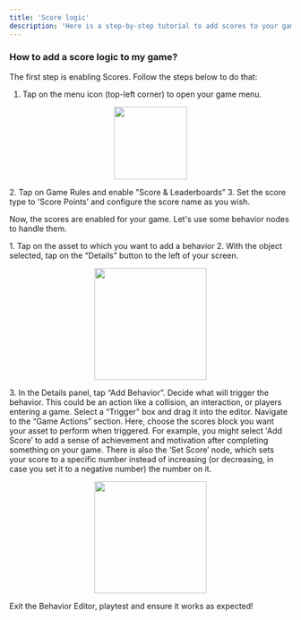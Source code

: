```yaml
---
title: 'Score logic'
description: 'Here is a step-by-step tutorial to add scores to your game'
---
```


### **How to add a score logic to my game?**

The first step is enabling Scores. Follow the steps below to do that:

1. Tap on the menu icon (top-left corner) to open your game menu.
<p align="center">
  <img width="130" noZoom src="https://i.imgur.com/TocBoa7.png" />
</p>
2. Tap on Game Rules and enable "Score & Leaderboards”
3. Set the score type to 'Score Points’ and configure the score name as you wish.

Now, the scores are enabled for your game. Let's use some behavior nodes to handle them.

<Steps>
  <Step title="First Step">
<Accordion title="The basics for all behaviors">
    1. Tap on the asset to which you want to add a behavior
    2. With the object selected, tap on the “Details” button to the left of your screen.
    <p align="center">
      <img width="200" noZoom src="https://i.imgur.com/jMSZzP8.png" /> </p>
    3. In the Details panel, tap “Add Behavior”.
</Accordion>
  </Step>
  <Step title="Second Step">
Decide what will trigger the behavior. This could be an action like a collision, an interaction, or players entering a game. Select a “Trigger” box and drag it into the editor.
 </Step>
<Step title="Third Step">
Navigate to the “Game Actions” section. Here, choose the scores block you want your asset to perform when triggered. For example, you might select 'Add Score’ to add a sense of achievement and motivation after completing something on your game. There is also the ‘Set Score’ node, which sets your score to a specific number instead of increasing (or decreasing, in case you set it to a negative number) the number on it.
  <Accordion title="Behavior Image">
    <p align="center">
      <img width="200" noZoom src="https://i.imgur.com/xaSt5j1.png" />
      </p>
  </Accordion>
  </Step>
<Step title="Fourth Step">
Exit the Behavior Editor, playtest and ensure it works as expected!
</Step>
</Steps>
